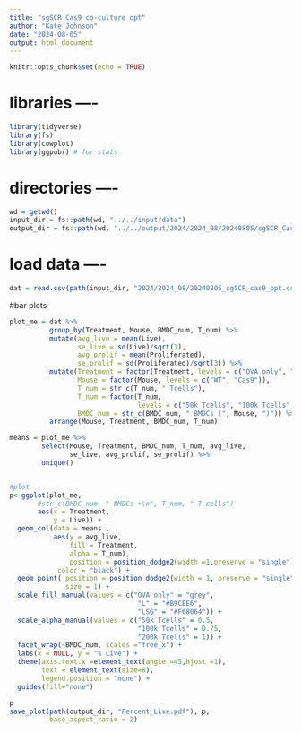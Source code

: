 ```yaml
---
title: "sgSCR Cas9 co-culture opt"
author: "Kate Johnson"
date: "2024-08-05"
output: html_document
---
```


```r
knitr::opts_chunk$set(echo = TRUE)
```
# libraries ----
```r
library(tidyverse)
library(fs)
library(cowplot)
library(ggpubr) # for stats
```

# directories ----
```r
wd = getwd()
input_dir = fs::path(wd, "../../input/data")
output_dir = fs::path(wd, "../../output/2024/2024_08/20240805/sgSCR_Cas9_Cocult_Opt")
```

# load data ----
```r
dat = read.csv(path(input_dir, "2024/2024_08/20240805_sgSCR_cas9_opt.csv")) 
```


#bar plots
```r
plot_me = dat %>%
          group_by(Treatment, Mouse, BMDC_num, T_num) %>%
          mutate(avg_live = mean(Live),
                 se_live = sd(Live)/sqrt(3),
                 avg_prolif = mean(Proliferated),
                 se_prolif = sd(Proliferated)/sqrt(3)) %>%
          mutate(Treatment = factor(Treatment, levels = c("OVA only", "L", "LSG")),
                 Mouse = factor(Mouse, levels = c("WT", "Cas9")),
                 T_num = str_c(T_num, " Tcells"),
                 T_num = factor(T_num, 
                                levels = c("50k Tcells", "100k Tcells", "200k Tcells")),
                 BMDC_num = str_c(BMDC_num, " BMDCs (", Mouse, ")")) %>%
          arrange(Mouse, Treatment, BMDC_num, T_num)

means = plot_me %>% 
        select(Mouse, Treatment, BMDC_num, T_num, avg_live,
               se_live, avg_prolif, se_prolif) %>% 
        unique()


#plot
p<-ggplot(plot_me, 
       #str_c(BMDC_num, " BMDCs +\n", T_num, " T cells")
       aes(x = Treatment,
           y = Live)) +
  geom_col(data = means ,
           aes(y = avg_live,
               fill = Treatment,
               alpha = T_num), 
               position = position_dodge2(width =1,preserve = "single"), 
            color = "black") +
  geom_point( position = position_dodge2(width = 1, preserve = "single"),
              size = 1) +
  scale_fill_manual(values = c("OVA only" = "grey",
                                "L" = "#B9CEE6",
                                "LSG" = "#F68064")) +
  scale_alpha_manual(values = c("50k Tcells" = 0.5, 
                                "100k Tcells" = 0.75, 
                                "200k Tcells" = 1)) +
  facet_wrap(~BMDC_num, scales ="free_x") +
  labs(x = NULL, y = "% Live") +
  theme(axis.text.x =element_text(angle =45,hjust =1),
        text = element_text(size=8),
        legend.position = "none") +
  guides(fill="none")

p
save_plot(path(output_dir, "Percent_Live.pdf"), p,
          base_aspect_ratio = 2)


```


